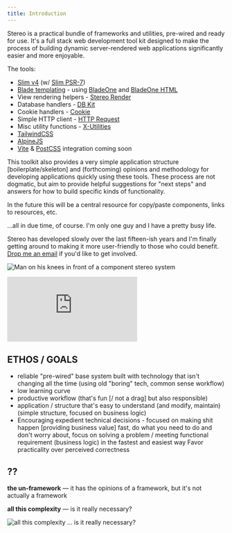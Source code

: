 ```yaml
---
title: Introduction
---
```






Stereo is a practical bundle of frameworks and utilities, pre-wired and ready for use. It's a full stack web development tool kit designed to make the process of building dynamic server-rendered web applications significantly easier and more enjoyable.


The tools:

- [Slim v4](https://www.slimframework.com/) (w/ [Slim PSR-7](https://github.com/slimphp/Slim-Psr7))
- [Blade templating](https://laravel.com/docs/blade) - using [BladeOne](https://github.com/EFTEC/BladeOne) and [BladeOne HTML](https://github.com/EFTEC/BladeOneHtml)
- View rendering helpers - [Stereo Render](https://github.com/jyoungblood/stereo-render)
- Database handlers - [DB Kit](https://github.com/jyoungblood/db-kit)
- Cookie handlers - [Cookie](https://github.com/delight-im/PHP-Cookie)
- Simple HTTP client - [HTTP Request](https://github.com/jyoungblood/http-request)
- Misc utility functions - [X-Utilities](https://github.com/jyoungblood/x-utilities)
- [TailwindCSS](https://tailwindcss.com/)
- [AlpineJS](https://alpinejs.dev/)
- [Vite](https://vitejs.dev/) & [PostCSS](https://postcss.org/) integration coming soon

This toolkit also provides a very simple application structure [boilerplate/skeleton] and (forthcoming) opinions and methodology for developing applications quickly using these tools. These process are not dogmatic, but aim to provide helpful suggestions for "next steps" and answers for how to build specific kinds of functionality.

In the future this will be a central resource for copy/paste components, links to resources, etc.

...all in due time, of course. I'm only one guy and I have a pretty busy life.

Stereo has developed slowly over the last fifteen-ish years and I'm finally getting around to making it more user-friendly to those who could benefit. [Drop me an email](mailto:jonathan.youngblood@gmail.com) if you'd like to get involved.

![Man on his knees in front of a component stereo system](/images/analogy-workflow.jpg)

<div class="embed-container">
  <iframe
    title="YouTube video player"
    src="https://www.youtube.com/embed/AnrM4UjaQmY?si=g7Ah6-5X-8vG38os"
    frameborder="0"
    allowfullscreen></iframe>
</div>

## ETHOS / GOALS

- reliable "pre-wired" base system built with technology that isn't changing all the time (using old "boring" tech, common sense workflow)
- low learning curve
- productive workflow (that's fun [/ not a drag] but also responsible)
- application / structure that's easy to understand (and modify, maintain) (simple structure, focused on business logic)
- Encouraging expedient technical decisions - focused on making shit happen [providing business value] fast, do what you need to do and don't worry about, focus on solving a problem / meeting functional requirement (business logic) in the fastest and easiest way Favor practicality over perceived correctness

## ??

**the un-framework** — it has the opinions of a framework, but it's not actually a framework

**all this complexity** — is it really necessary?

![all this complexity ... is it really necessary?](/images/analogy-complexity.jpg)


